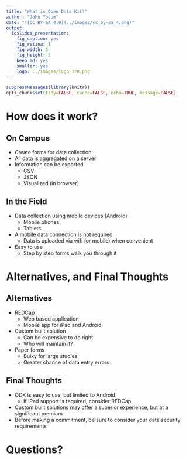 ```yaml
---
title: "What is Open Data Kit?"
author: "John Yocum"
date: "![CC BY-SA 4.0](../images/cc_by-sa_4.png)"
output:
  ioslides_presentation:
    fig_caption: yes
    fig_retina: 1
    fig_width: 5
    fig_height: 3
    keep_md: yes
    smaller: yes
    logo: ../images/logo_128.png
---
```


```r
suppressMessages(library(knitr))
opts_chunk$set(tidy=FALSE, cache=FALSE, echo=TRUE, message=FALSE)
```

# How does it work?

## On Campus

- Create forms for data collection
- All data is aggregated on a server
- Information can be exported
    - CSV
    - JSON
    - Visualized (in browser)

## In the Field

- Data collection using mobile devices (Android)
    - Mobile phones
    - Tablets
- A mobile data connection is not required
    - Data is uploaded via wifi (or mobile) when convenient
- Easy to use
    - Step by step forms walk you through it
    
# Alternatives, and Final Thoughts

## Alternatives

- REDCap
    - Web based application
    - Mobile app for iPad and Android
- Custom built solution
    - Can be expensive to do right
    - Who will maintain it?
- Paper forms
    - Bulky for large studies
    - Greater chance of data entry errors
    
## Final Thoughts

- ODK is easy to use, but limited to Android
     - If iPad support is required, consider REDCap
- Custom built solutions may offer a superior experience, but at a significant premium
- Before making a commitment, be sure to consider your data security requirements

# Questions?